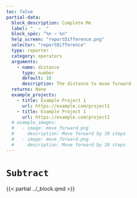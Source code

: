 ```yaml
---
toc: false
partial-data:
  block_description: Complete Me
  label: "_ − _"
  block_spec: "%n − %n"
  help_screen: "reportDifference.png"
  selector: "reportDifference"
  type: reporter
  category: operators
  arguments:
    - name: distance
      type: number
      default: 10
      description: The distance to move forward
  returns: None
  example_projects:
    - title: Example Project 1
      url: https://example.com/project1
    - title: Example Project 1
      url: https://example.com/project1
  # example_images:
  #   - image: move_forward.png
  #     description: Move forward by 10 steps
  #   - image: move_forward.png
  #     description: Move forward by 10 steps
---
```


# `Subtract` { .unnumbered }

{{< partial ../_block.qmd >}}
